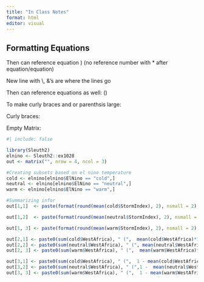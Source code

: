```yaml
---
title: "In Class Notes"
format: html
editor: visual
---
```


## Formatting Equations

```{=tex}
\begin{equation}\label{eq:donner-logit}
\log(\frac{\hat{\pi}}{1 - \hat{\pi}}) = \beta_0 + \beta_1(age_i) + \beta_2(sex_i) + \beta_3(age_i)(sex_i) + \beta_4(age^2_i) + \beta_5(age^2_i)(sex_i)
\end{equation}
```
Then can reference equation \ref{eq:donner-logit}) (no reference number with \* after equation/equation)

New line with \\, &'s are where the lines go

```{=tex}
\begin{align*}
\log(\frac{\hat{\pi}}{1 - \hat{\pi}}) = &\beta_0 + \beta_1(age_i) + \beta_2(sex_i) + \beta_3(age_i)(sex_i)\\
&+ \beta_4(age^2_i) + \beta_5(age^2_i)(sex_i)
\end{align*}
```
Then can reference equations as well: (\ref{eq:donner-logit})

To make curly braces and or parenthsis large:

```{=tex}
\begin{align*}
\log\left(\frac{\hat{\pi}}{1 - \hat{\pi}}\right) = &\beta_0 + \beta_1(age_i) + \beta_2(sex_i) + \beta_3(age_i)(sex_i)\\
&+ \beta_4(age^2_i) + \beta_5(age^2_i)(sex_i)
\end{align*}
```
Curly braces:

```{=tex}
\begin{align*}
\log\left\{\frac{\hat{\pi}}{1 - \hat{\pi}}\right\} = &\beta_0 + \beta_1(age_i) + \beta_2(sex_i) + \beta_3(age_i)(sex_i)\\
&+ \beta_4(age^2_i) + \beta_5(age^2_i)(sex_i)
\end{align*}
```
Empty Matrix:

```r
#| include: false

library(Sleuth2)
elnino <- Sleuth2::ex1028
out <- matrix("", nrow = 4, ncol = 3)

#Creating subsets based on el nino temperature
cold <- elnino[elnino$ElNino == "cold",]
neutral <- elnino[elnino$ElNino == "neutral",]
warm <- elnino[elnino$ElNino == "warm",]

#Summarizing infor
out[1,1]  <- paste(format(round(mean(cold$StormIndex), 2), nsmall = 2), " (sd = ", format(round(sd(cold$StormIndex), 2), nsmall = 2), ")", sep = "")

out[1,2]  <- paste(format(round(mean(neutral$StormIndex), 2), nsmall = 2), " (sd = ", format(round(sd(neutral$StormIndex), 2), nsmall = 2), ")", sep = "")

out[1, 3] <- paste(format(round(mean(warm$StormIndex), 2), nsmall = 2), " (sd = ", format(round(sd(warm$StormIndex), 2), nsmall = 2), ")", sep = "")

out[2,1] <- paste0(sum(cold$WestAfrica), " (",  mean(cold$WestAfrica)*100, "\\%)")
out[2,2] <- paste0(sum(neutral$WestAfrica), " (", mean(neutral$WestAfrica)*100, "\\%)")
out[2, 3] <- paste0(sum(warm$WestAfrica), " (",  mean(warm$WestAfrica)*100 ,")\\%")

out[3,1] <- paste0(sum(cold$WestAfrica), " (",  1 - mean(cold$WestAfrica)*100, "\\%)")
out[3,2] <- paste0(sum(neutral$WestAfrica), " (",1 -  mean(neutral$WestAfrica)*100, "\\%)")
out[3, 3] <- paste0(sum(warm$WestAfrica), " (",  1 - mean(warm$WestAfrica)*100 ,")\\%")



```
